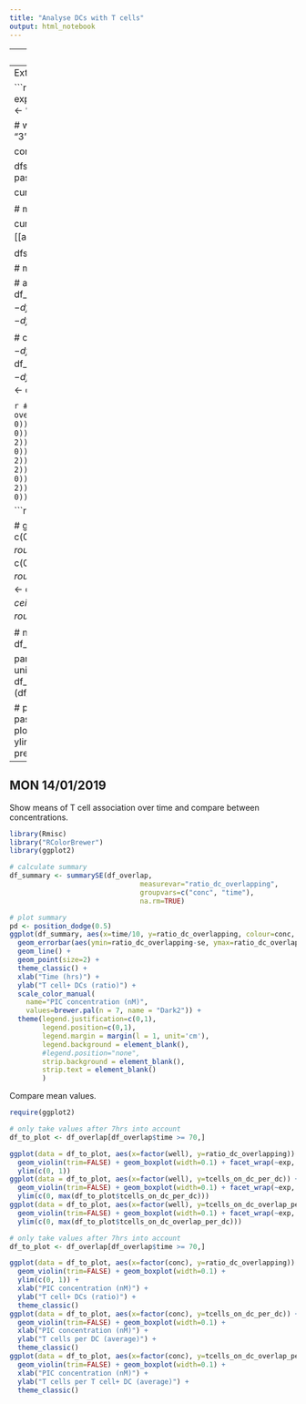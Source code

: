 ```yaml
---
title: "Analyse DCs with T cells"
output: html_notebook
---
```


---
WED 14/11/2018
---
Extract how many DCs are covered with T cells.

```r
# read in file
df_stats_base_dir <- "/Users/dominiks/Desktop/ANALYSIS/N4/"
experiments <- c("N4-2-15")
analysis_dir <- "/ANALYSIS/DC_WITH_TCELL/"
stats_file <- "stats.csv"

# well mapping
well_conc_map <- hash(c(
  "N4-2-15" = hash(c(
    "1" = "1", "2" = "1/2", "3" = "1/4", "4" = "1/8",
    "5" = "1/16", "6" = "1/32", "7" = "0", "8" = "0"
  ))
))

conc_levels <- c("1", "1/2", "1/4", "1/8", "1/16", "1/32", "0")

dfs_overlap <- list()
for (cur_exp in experiments) {
  cur_df <- read.csv(
    paste(df_stats_base_dir, cur_exp, analysis_dir, stats_file, sep = ""))
  
  cur_df$exp <- cur_exp
  cur_df$conc <- 0
  
  # map conc to wells
  for (cur_well in unique(cur_df$well)) {
    
    cur_df[cur_df$well == cur_well,]$conc <- well_conc_map[[cur_exp]][[1]][[as.character(cur_well)]]
  }
  cur_df$conc <- factor(cur_df$conc, levels = conc_levels)
  
  dfs_overlap[[cur_exp]] <- cur_df
  remove(cur_df)
}

# merge experiments
df_overlap <- do.call("rbind", dfs_overlap)

# assume a T cell has a radius of 10pixels
tcell_size <- pi * (10 ^2)
df_overlap$tcells_approx <- df_overlap$tcell_area/tcell_size
df_overlap$tcells_on_dc_approx <- df_overlap$tcell_area_on_dc/tcell_size
df_overlap$tcells_on_dc_overlap_approx <- df_overlap$tcell_area_on_dc_overlap/tcell_size

# calculate ratios
df_overlap$ratio_dc_overlapping <- df_overlap$dc_overlapping_count/df_overlap$dc_count
df_overlap$tcells_per_dc <- df_overlap$tcells_approx/df_overlap$dc_count
df_overlap$tcells_on_dc_per_dc <- df_overlap$tcells_on_dc_approx/df_overlap$dc_count
df_overlap$tcells_on_dc_overlap_per_dc <- df_overlap$tcells_on_dc_overlap_approx/df_overlap$dc_overlapping_count
```

```r
# ---
# MON 26/11/2018
# ---
# remove sites that did not work for T cell overlap
df_overlap <- df_overlap[!((df_overlap$well == 1) & (df_overlap$site == 0)),]
df_overlap <- df_overlap[!((df_overlap$well == 2) & (df_overlap$site == 0)),]
df_overlap <- df_overlap[!((df_overlap$well == 2) & (df_overlap$site == 2)),]
df_overlap <- df_overlap[!((df_overlap$well == 3) & (df_overlap$site == 0)),]
df_overlap <- df_overlap[!((df_overlap$well == 3) & (df_overlap$site == 2)),]
df_overlap <- df_overlap[!((df_overlap$well == 4) & (df_overlap$site == 2)),]
df_overlap <- df_overlap[!((df_overlap$well == 5) & (df_overlap$site == 0)),]
df_overlap <- df_overlap[!((df_overlap$well == 5) & (df_overlap$site == 2)),]
df_overlap <- df_overlap[!((df_overlap$well == 6) & (df_overlap$site == 0)),]
```


```r
library(plyr)

# go through sites
ylim_ratio <- c(0, 1)
ylim_dc <- c(0,round_any(max(df_overlap$dc_count), 10, f = ceiling))
ylim_tcells <- c(0,round_any(max(df_overlap$tcells_on_dc_approx), 10, f = ceiling))
ylim_tcells_per_dc <- c(0,round_any(max(df_overlap$tcells_per_dc), 10, f = ceiling))
ylim_tcells_on_dc_per_dc <- c(0,round_any(max(df_overlap$tcells_on_dc_per_dc), 2, f = ceiling))
ylim_tcells_on_dc_overlap <- c(0,round_any(max(df_overlap$tcells_on_dc_overlap_approx), 10, f = ceiling))
ylim_tcells_on_dc_overlap_per_dc <- c(0,round_any(max(df_overlap$tcells_on_dc_overlap_per_dc), 2, f = ceiling))
lwd <- 2

# 
names(df_overlap)[names(df_overlap) == 'frame'] <- 'time'
df_overlap <- df_overlap[order(df_overlap$well),]

par(mfrow = c(7, 5))
for (cur_exp in unique(df_overlap$exp)) {
  for (cur_well in unique(df_overlap$well)) {
    for (cur_site in unique(df_overlap$site)) {
      cur_df <- df_overlap[
          (df_overlap$exp == cur_exp)
          & (df_overlap$well == cur_well)
          & (df_overlap$site == cur_site), ]
      
      # plot
      plot(ratio_dc_overlapping ~ time, data = cur_df, col = "Magenta",
           main = paste(cur_exp, "-", cur_well, "/", cur_site),
           ylim = ylim_ratio, ylab = "ratio")
      par(new = T)
      plot(tcells_on_dc_per_dc ~ time, data = cur_df, col = "Black",
           ylim = ylim_tcells_on_dc_per_dc, ylab = "",
           axes = FALSE, bty = "n")
      axis(side = 4, at = pretty(ylim_tcells_on_dc_per_dc))
    }
  }
}
```

---
MON 14/01/2019
---
Show means of T cell association over time and compare between concentrations.
```r
library(Rmisc)
library("RColorBrewer")
library(ggplot2)

# calculate summary
df_summary <- summarySE(df_overlap,
                                measurevar="ratio_dc_overlapping",
                                groupvars=c("conc", "time"),
                                na.rm=TRUE)

# plot summary
pd <- position_dodge(0.5)
ggplot(df_summary, aes(x=time/10, y=ratio_dc_overlapping, colour=conc, group=conc)) + 
  geom_errorbar(aes(ymin=ratio_dc_overlapping-se, ymax=ratio_dc_overlapping+se), width=0.2, position=pd) +
  geom_line() +
  geom_point(size=2) +
  theme_classic() +
  xlab("Time (hrs)") +
  ylab("T cell+ DCs (ratio)") +
  scale_color_manual(
    name="PIC concentration (nM)",
    values=brewer.pal(n = 7, name = "Dark2")) +
  theme(legend.justification=c(0,1),
        legend.position=c(0,1),
        legend.margin = margin(l = 1, unit='cm'),
        legend.background = element_blank(),
        #legend.position="none",
        strip.background = element_blank(),
        strip.text = element_blank()
        ) 
```

Compare mean values.
```r
require(ggplot2)

# only take values after 7hrs into account
df_to_plot <- df_overlap[df_overlap$time >= 70,]

ggplot(data = df_to_plot, aes(x=factor(well), y=ratio_dc_overlapping)) +
  geom_violin(trim=FALSE) + geom_boxplot(width=0.1) + facet_wrap(~exp, ncol = 2) +
  ylim(c(0, 1))
ggplot(data = df_to_plot, aes(x=factor(well), y=tcells_on_dc_per_dc)) +
  geom_violin(trim=FALSE) + geom_boxplot(width=0.1) + facet_wrap(~exp, ncol = 2) +
  ylim(c(0, max(df_to_plot$tcells_on_dc_per_dc)))
ggplot(data = df_to_plot, aes(x=factor(well), y=tcells_on_dc_overlap_per_dc)) +
  geom_violin(trim=FALSE) + geom_boxplot(width=0.1) + facet_wrap(~exp, ncol = 2) +
  ylim(c(0, max(df_to_plot$tcells_on_dc_overlap_per_dc)))
```

```r
# only take values after 7hrs into account
df_to_plot <- df_overlap[df_overlap$time >= 70,]

ggplot(data = df_to_plot, aes(x=factor(conc), y=ratio_dc_overlapping)) +
  geom_violin(trim=FALSE) + geom_boxplot(width=0.1) +
  ylim(c(0, 1)) +
  xlab("PIC concentration (nM)") +
  ylab("T cell+ DCs (ratio)") +
  theme_classic()
ggplot(data = df_to_plot, aes(x=factor(conc), y=tcells_on_dc_per_dc)) +
  geom_violin(trim=FALSE) + geom_boxplot(width=0.1) +
  xlab("PIC concentration (nM)") +
  ylab("T cells per DC (average)") +
  theme_classic()
ggplot(data = df_to_plot, aes(x=factor(conc), y=tcells_on_dc_overlap_per_dc)) +
  geom_violin(trim=FALSE) + geom_boxplot(width=0.1) +
  xlab("PIC concentration (nM)") +
  ylab("T cells per T cell+ DC (average)") +
  theme_classic()
```

